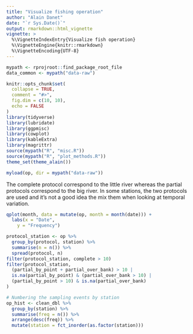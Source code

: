 ```yaml
---
title: "Visualize fishing operation"
author: "Alain Danet"
date: "`r Sys.Date()`"
output: rmarkdown::html_vignette
vignette: >
  %\VignetteIndexEntry{Visualize fish operation}
  %\VignetteEngine{knitr::rmarkdown}
  %\VignetteEncoding{UTF-8}
---
```


```r
mypath <- rprojroot::find_package_root_file
data_common <- mypath("data-raw")
```

```r
knitr::opts_chunk$set(
  collapse = TRUE,
  comment = "#>",
  fig.dim = c(10, 10),
  echo = FALSE
)
library(tidyverse)
library(lubridate)
library(ggpmisc)
library(cowplot)
library(kableExtra)
library(magrittr)
source(mypath("R", "misc.R"))
source(mypath("R", "plot_methods.R"))
theme_set(theme_alain())
```

```r
myload(op, dir = mypath("data-raw"))
```

The complete protocol correspond to the little river whereas the partial
protocols correspond to the big river.
In some stations, the two protocols are used and it's not a good idea the mix
them when looking at temporal variation.

```r

qplot(month, data = mutate(op, month = month(date))) +
  labs(x = "Date",
    y = "Frequency")

protocol_station <- op %>%
  group_by(protocol, station) %>%
  summarise(n = n()) %>%
  spread(protocol, n)
filter(protocol_station, complete > 10)
filter(protocol_station, 
  (partial_by_point + partial_over_bank) > 10 |
  is.na(partial_by_point) & (partial_over_bank > 10) |
  (partial_by_point > 10) & is.na(partial_over_bank) 
)

# Numbering the sampling events by station
op_hist <- clean_dbl %>%
  group_by(station) %>%
  summarise(freq = n()) %>%
  arrange(desc(freq)) %>%
  mutate(station = fct_inorder(as.factor(station)))
```

